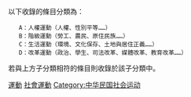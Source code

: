 {{Catnav|頁面分類|地理|国家|按國家分類|各國社會運動}}
{{Catnav|頁面分類|各種主題的頁面分類|按國家分類|各國社會運動}}
以下收錄的條目分類為：

    A：人權運動（人權、性別平等……）
    B：階級運動（勞工、農民、原住民族……）
    C：生活運動（環境、文化保存、土地與居住正義……）
    D：改革運動（政治、學生、司法改革、媒體改革、教育改革……）

若與上方子分類相符的條目則收錄於該子分類中。
[[Category:台灣社會|運動]]
[[Category:臺灣政治|社會運動]]
[[Category:中华民国社会运动|Category:中华民国社会运动]]